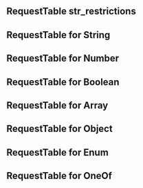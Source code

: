 
<Meta title="Components/Docs/RequestTable" />

## RequestTable str_restrictions

<Canvas isExpanded>
  <RequestTable
    params={{
      type: 'object',
      properties: {
        url_param: {
          type: 'string',
          description: 'url param',
        },
      },
    }}
    query={{
      type: 'object',
      properties: {
        query_param: {
          type: 'string',
          description: 'query param',
        },
      },
    }}
    header={{
      type: 'object',
      properties: {
        header: {
          type: 'string',
          description: 'Header',
        },
      },
    }}
    body={{
      type: 'object',
      properties: {
        body: {
          type: 'string',
          description: 'body',
        },
      },
    }}
  />
</Canvas>

## RequestTable for String

<Canvas isExpanded>
  <RequestTable
    params={{
      type: 'object',
      required: ['str_required', 'enum_required'],
      properties: {
        str: {
          type: 'string',
          description: 'str description',
        },
        str_uuid: {
          type: 'string',
          format: 'uuid',
          description: 'uuid description',
        },
        str_address: {
          type: 'string',
          format: 'address',
          description: 'address description',
        },
        str_date: {
          type: 'string',
          format: 'date',
          description: 'date description',
        },
        str_date_time: {
          type: 'string',
          format: 'date-time',
          description: 'date-time description',
        },
        str_nullable: {
          type: ['string', 'null'],
          description: 'str_nullable description',
        },
        str_required: {
          type: 'string',
          description: 'str_required description',
        },
        str_default: {
          type: 'string',
          default: 'value',
          description: 'str_default description',
        },
        str_restrictions: {
          type: 'string',
          description: 'str_default description',
          minLength: 1,
          maxLength: 100,
          pattern: '[a-z0-9]',
        },
      },
    }}
  />
</Canvas>

<Divider size="small" />

## RequestTable for Number

<Canvas isExpanded>
  <RequestTable
    params={{
      type: 'object',
      required: ['num_required', 'int_required'],
      properties: {
        num: {
          type: 'number',
          description: 'num description',
        },
        int: {
          type: 'integer',
          description: 'int description',
        },
        num_required: {
          type: 'number',
          description: 'num requried description',
        },
        num_nullable: {
          type: ['number', 'null'],
          description: 'num requried description',
        },
        num_restrictios: {
          type: 'number',
          description: 'num requried description',
          maximum: 1,
          minimum: 100,
          exclusiveMaximum: 1,
          exclusiveMinimum: 100,
          multipleOf: 1,
        },
      },
    }}
  />
</Canvas>

<Divider size="small" />

## RequestTable for Boolean

<Canvas isExpanded>
  <RequestTable
    params={{
      type: 'object',
      required: ['bool_required'],
      properties: {
        bool: {
          type: 'boolean',
          description: 'bool description',
        },
        bool_required: {
          type: 'boolean',
          description: 'bool_required description',
        },
        bool_nullable: {
          type: ['boolean', 'null'],
          description: 'bool_required description',
        },
      },
    }}
  />
</Canvas>

<Divider size="small" />

## RequestTable for Array

<Canvas isExpanded>
  <RequestTable
    params={{
      type: 'object',
      required: ['arr_required'],
      properties: {
        arr: {
          type: 'array',
          description: 'arr_string description',
        },
        arr_required: {
          type: 'array',
          description: 'arr_boolean description',
        },
        arr_string: {
          type: 'array',
          description: 'arr_string description',
          items: {
            type: 'string',
            description: 'arr_string[] description',
          },
        },
        arr_obj: {
          type: 'array',
          description: 'arr_obj description',
          items: {
            type: 'object',
            description: 'arr_obj[] description',
            properties: {
              prop1: {
                description: 'arr_obj[].prop1 description',
                type: 'string',
              },
              prop2: {
                description: 'arr_obj[].prop2 description',
                type: 'number',
              },
            },
          },
        },
      },
    }}
  />
</Canvas>

<Divider size="small" />

## RequestTable for Object

<Canvas isExpanded>
  <RequestTable
    params={{
      type: 'object',
      required: ['obj_required'],
      properties: {
        obj: {
          type: 'object',
          description: 'obj description',
        },
        obj_required: {
          type: 'object',
          description: 'obj description',
        },
        obj_nullable: {
          type: ['object', 'null'],
          description: 'obj description',
        },
        obj_deep: {
          type: 'object',
          description: 'obj description',
          properties: {
            prop1: {
              description: 'obj.prop1 description',
              type: 'string',
            },
            prop2: {
              description: 'obj.prop2 description',
              type: 'number',
            },
          },
        },
      },
    }}
  />
</Canvas>

<Divider size="small" />

## RequestTable for Enum

<Canvas isExpanded>
  <RequestTable
    params={{
      type: 'object',
      required: ['enum_required'],
      properties: {
        enum: {
          enum: [
            1,
            2,
            3,
            4,
            5,
            6,
            7,
            8,
            9,
            10,
            11,
            12,
            23,
            14,
            15,
            16,
            17,
            18,
            19,
            20,
            'random',
          ],
          description: 'enum description',
        },
        enum_required: {
          enum: [1, 2, 3, 'random'],
          description: 'enum_required description',
        },
        enum_nullable: {
          enum: [1, 2, 3, 'random', 'null'],
          description: 'enum_nullable description',
        },
      },
    }}
  />
</Canvas>

<Divider size="small" />

## RequestTable for OneOf

<Canvas isExpanded>
  <RequestTable
    params={{
      type: 'object',
      required: [],
      properties: {
        oneOf: {
          description: 'oneOf description',
          oneOf: [
            { type: 'null', description: 'oneOf (null) description' },
            { type: 'number', description: 'oneOf (number) description' },
            { enum: ['random'], description: 'oneOf (enum) description' },
          ],
        },
      },
    }}
  />
</Canvas>

<Divider size="small" />
